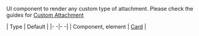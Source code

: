 UI component to render any custom type of attachment. Please check the guides for [Custom Attachment](../guides/custom-attachment)

| Type | Default |
|- -|- -|
| Component, element | [Card](../../ui-components/card) |

